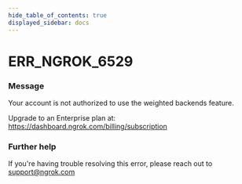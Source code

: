 ```yaml
---
hide_table_of_contents: true
displayed_sidebar: docs
---
```



# ERR_NGROK_6529

### Message

Your account is not authorized to use the weighted backends feature.

Upgrade to an Enterprise plan at: https://dashboard.ngrok.com/billing/subscription

<ErrorDetails error="err_ngrok_6529" />

### Further help

If you're having trouble resolving this error, please reach out to [support@ngrok.com](mailto:support@ngrok.com?subject=Help%20with%20ERR_NGROK_6529)
